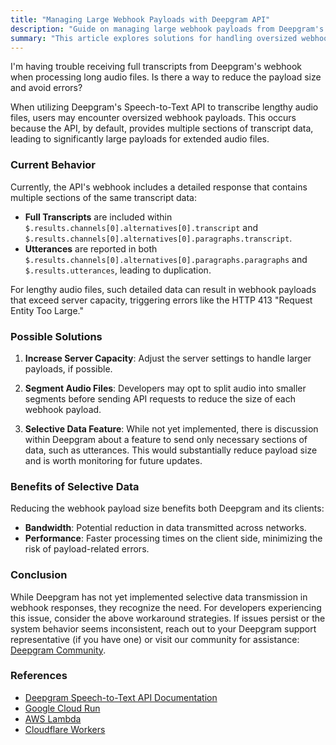 ```yaml
---
title: "Managing Large Webhook Payloads with Deepgram API"
description: "Guide on managing large webhook payloads from Deepgram's speech-to-text API for lengthy audio files."
summary: "This article explores solutions for handling oversized webhook payloads when using Deepgram's Speech-to-Text API to transcribe lengthy audio recordings. It discusses the current behavior that leads to large payloads and provides potential solutions to reduce payload size and avoid errors."
---
```


<CommunityQuestion>I'm having trouble receiving full transcripts from Deepgram's webhook when processing long audio files. Is there a way to reduce the payload size and avoid errors?</CommunityQuestion>

When utilizing Deepgram's Speech-to-Text API to transcribe lengthy audio files, users may encounter oversized webhook payloads. This occurs because the API, by default, provides multiple sections of transcript data, leading to significantly large payloads for extended audio files.

### Current Behavior
Currently, the API's webhook includes a detailed response that contains multiple sections of the same transcript data:
- **Full Transcripts** are included within `$.results.channels[0].alternatives[0].transcript` and `$.results.channels[0].alternatives[0].paragraphs.transcript`.
- **Utterances** are reported in both `$.results.channels[0].alternatives[0].paragraphs.paragraphs` and `$.results.utterances`, leading to duplication.

For lengthy audio files, such detailed data can result in webhook payloads that exceed server capacity, triggering errors like the HTTP 413 "Request Entity Too Large."

### Possible Solutions
1. **Increase Server Capacity**: Adjust the server settings to handle larger payloads, if possible.

2. **Segment Audio Files**: Developers may opt to split audio into smaller segments before sending API requests to reduce the size of each webhook payload.

3. **Selective Data Feature**: While not yet implemented, there is discussion within Deepgram about a feature to send only necessary sections of data, such as utterances. This would substantially reduce payload size and is worth monitoring for future updates.

### Benefits of Selective Data
Reducing the webhook payload size benefits both Deepgram and its clients:
- **Bandwidth**: Potential reduction in data transmitted across networks.
- **Performance**: Faster processing times on the client side, minimizing the risk of payload-related errors.

### Conclusion
While Deepgram has not yet implemented selective data transmission in webhook responses, they recognize the need. For developers experiencing this issue, consider the above workaround strategies. If issues persist or the system behavior seems inconsistent, reach out to your Deepgram support representative (if you have one) or visit our community for assistance: [Deepgram Community](https://discord.gg/deepgram).

### References
- [Deepgram Speech-to-Text API Documentation](https://developers.deepgram.com/docs/getting-started-with-pre-recorded-audio)
- [Google Cloud Run](https://cloud.google.com/run/docs)
- [AWS Lambda](https://aws.amazon.com/lambda/)
- [Cloudflare Workers](https://developers.cloudflare.com/workers/)